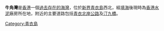 '''牛角灣'''是[[香港|香港]]一個[[香港已消失海灣|過去存在的海灣]]，位於[[新界|新界]][[青衣島|青衣島]]西北，經[[填海|填海]]後現時為[[香港水泥|香港水泥]]廠房所在地，附近的主要道路包括[[青衣北岸公路|青衣北岸公路]]及[[汀九橋|汀九橋]]。

{{HK-geo-stub}}
{{香港已消失海灣}}
[[Category:青衣島|Category:青衣島]]